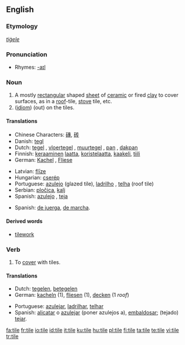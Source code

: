 {{wikipedia|dab=tile (disambiguation)|tile}}
==English==

===Etymology===
{{OE.}} ''[[tiġele]]''

===Pronunciation===
*Rhymes: [[Rhymes:English:-aɪl|-aɪl]]

===Noun===
{{wikipedia}}
{{en-noun}}

# A mostly [[rectangular]] shaped [[sheet]] of [[ceramic]] or fired [[clay]] to cover surfaces, as in a [[roof]]-tile, [[stove]] tile, etc.
#([[idiom]]) (out) on the tiles.
====Translations====
{{trans-top| A mostly rectangular shaped sheet of ceramic or fired clay to cover surfaces}}
*Chinese Characters: [[磚]], [[砖]]
*Danish: [[tegl]] {{c}}
*Dutch: [[tegel]] {{m}}, [[vloertegel]] {{f}}, [[muurtegel]] {{m}}, [[pan]] {{f}}, [[dakpan]] {{f}}
*Finnish: [[keraaminen]] [[laatta]], [[koristelaatta]], [[kaakeli]], [[tiili]]
*German: [[Kachel]] {{f}}, [[Fliese]] {{f}}
{{trans-mid}}
*Latvian: [[flīze]] {{f}}
*Hungarian: [[cserép]]
*Portuguese: [[azulejo]] {{m}} (glazed tile), [[ladrilho]] {{m}}, [[telha]] {{f}} (roof tile)
*Serbian: [[pločica]], [[kalj]]
*Spanish: [[azulejo]] {{m}}, [[teja]] {{f}}
{{trans-bottom}}

{{trans-top|(out) on the tiles}}
{{trans-mid}}
* Spanish: [[de juerga]], [[de marcha]]. 

{{trans-bottom}}

==== Derived words ====
* [[tilework]]

===Verb===
{{en-verb|tiles|tiling|tiled}}

# To [[cover]] with tiles.

====Translations====
{{top}}
*Dutch: [[tegelen]], [[betegelen]]
*German: [[kacheln]] (1), [[fliesen]] (1), [[decken]] (1 ''roof'')
{{mid}}
*Portuguese: [[azulejar]], [[ladrilhar]], [[telhar]]
*Spanish: [[alicatar]] o [[azulejar]] (poner azulejos a), [[embaldosar]]; (tejado) [[tejar]].

{{bottom}}

[[fa:tile]]
[[fr:tile]]
[[io:tile]]
[[id:tile]]
[[it:tile]]
[[ku:tile]]
[[hu:tile]]
[[pl:tile]]
[[fi:tile]]
[[ta:tile]]
[[te:tile]]
[[vi:tile]]
[[tr:tile]]